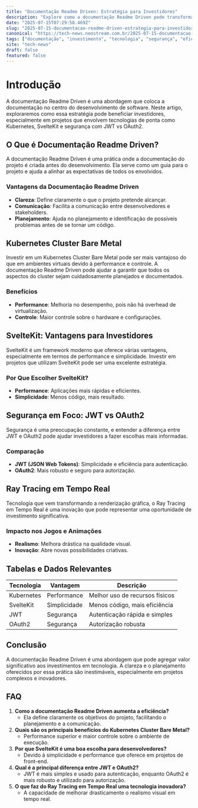 ```yaml
---
title: "Documentação Readme Driven: Estratégia para Investidores"
description: "Explore como a documentação Readme Driven pode transformar investimentos em tecnologia, destacando segurança e eficiência."
date: "2025-07-15T07:29:58.469Z"
slug: "2025-07-15-documentacao-readme-driven-estrategia-para-investidores"
canonical: "https://tech-news.neostream.com.br/2025-07-15-documentacao-readme-driven-estrategia-para-investidores"
tags: ["documentação", "investimento", "tecnologia", "segurança", "eficiência"]
site: "tech-news"
draft: false
featured: false
---
```


# Introdução
A documentação Readme Driven é uma abordagem que coloca a documentação no centro do desenvolvimento de software. Neste artigo, exploraremos como essa estratégia pode beneficiar investidores, especialmente em projetos que envolvem tecnologias de ponta como Kubernetes, SvelteKit e segurança com JWT vs OAuth2.

## O Que é Documentação Readme Driven?
A documentação Readme Driven é uma prática onde a documentação do projeto é criada antes do desenvolvimento. Ela serve como um guia para o projeto e ajuda a alinhar as expectativas de todos os envolvidos.

### Vantagens da Documentação Readme Driven
- **Clareza**: Define claramente o que o projeto pretende alcançar.
- **Comunicação**: Facilita a comunicação entre desenvolvedores e stakeholders.
- **Planejamento**: Ajuda no planejamento e identificação de possíveis problemas antes de se tornar um código.

## Kubernetes Cluster Bare Metal
Investir em um Kubernetes Cluster Bare Metal pode ser mais vantajoso do que em ambientes virtuais devido à performance e controle. A documentação Readme Driven pode ajudar a garantir que todos os aspectos do cluster sejam cuidadosamente planejados e documentados.

### Benefícios
- **Performance**: Melhoria no desempenho, pois não há overhead de virtualização.
- **Controle**: Maior controle sobre o hardware e configurações.

## SvelteKit: Vantagens para Investidores
SvelteKit é um framework moderno que oferece várias vantagens, especialmente em termos de performance e simplicidade. Investir em projetos que utilizam SvelteKit pode ser uma excelente estratégia.

### Por Que Escolher SvelteKit?
- **Performance**: Aplicações mais rápidas e eficientes.
- **Simplicidade**: Menos código, mais resultado.

## Segurança em Foco: JWT vs OAuth2
Segurança é uma preocupação constante, e entender a diferença entre JWT e OAuth2 pode ajudar investidores a fazer escolhas mais informadas.

### Comparação
- **JWT (JSON Web Tokens)**: Simplicidade e eficiência para autenticação.
- **OAuth2**: Mais robusto e seguro para autorização.

## Ray Tracing em Tempo Real
Tecnologia que vem transformando a renderização gráfica, o Ray Tracing em Tempo Real é uma inovação que pode representar uma oportunidade de investimento significativa.

### Impacto nos Jogos e Animações
- **Realismo**: Melhora drástica na qualidade visual.
- **Inovação**: Abre novas possibilidades criativas.

## Tabelas e Dados Relevantes
| Tecnologia | Vantagem | Descrição |
|------------|----------|-----------|
| Kubernetes | Performance | Melhor uso de recursos físicos |
| SvelteKit  | Simplicidade | Menos código, mais eficiência |
| JWT        | Segurança  | Autenticação rápida e simples |
| OAuth2     | Segurança  | Autorização robusta |

## Conclusão
A documentação Readme Driven é uma abordagem que pode agregar valor significativo aos investimentos em tecnologia. A clareza e o planejamento oferecidos por essa prática são inestimáveis, especialmente em projetos complexos e inovadores.

## FAQ
1. **Como a documentação Readme Driven aumenta a eficiência?**
   - Ela define claramente os objetivos do projeto, facilitando o planejamento e a comunicação.
2. **Quais são os principais benefícios do Kubernetes Cluster Bare Metal?**
   - Performance superior e maior controle sobre o ambiente de execução.
3. **Por que SvelteKit é uma boa escolha para desenvolvedores?**
   - Devido à simplicidade e performance que oferece em projetos de front-end.
4. **Qual é a principal diferença entre JWT e OAuth2?**
   - JWT é mais simples e usado para autenticação, enquanto OAuth2 é mais robusto e utilizado para autorização.
5. **O que faz do Ray Tracing em Tempo Real uma tecnologia inovadora?**
   - A capacidade de melhorar drasticamente o realismo visual em tempo real.